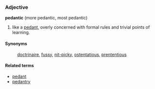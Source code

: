 ===Adjective===
'''pedantic''' (more pedantic, most pedantic)

#like a [[pedant]], overly concerned with formal rules and trivial points of learning.

====Synonyms====
:[[doctrinaire]], [[fussy]], [[nit-picky]], [[ostentatious]], [[prententious]]

====Related terms====
*[[pedant]]
*[[pedantry]]